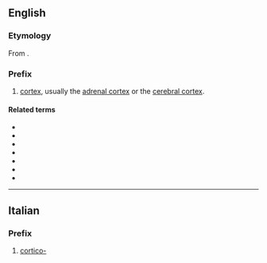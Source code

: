 {{also|cortiço}}
==English==

===Etymology===
From {{der|en|la|cortex||bark}}.

===Prefix===
{{en-prefix}}

# [[cortex]], usually the [[adrenal cortex]] or the [[cerebral cortex]].

====Related terms====
* {{l|en|corticobulbar}}
* {{l|en|corticonuclear}}
* {{l|en|corticosteroid}}
* {{l|en|corticosterone}}
* {{l|en|corticotrope}}
* {{l|en|corticotropin}}
* {{l|en|corticogenesis}}

----

==Italian==

===Prefix===
{{head|it|prefix}}

# [[#English|cortico-]]